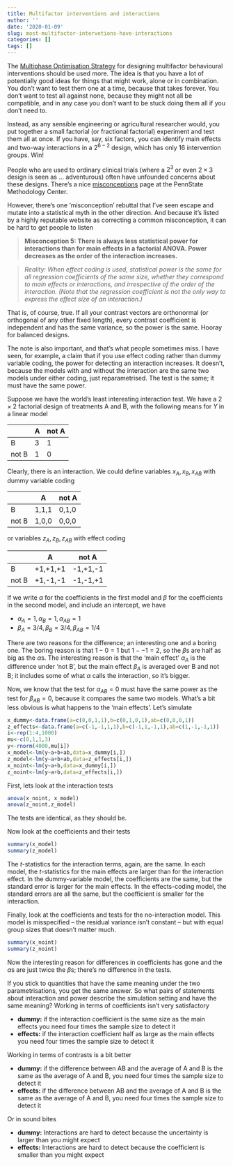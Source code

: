 ```yaml
---
title: Multifactor interventions and interactions
author: ''
date: '2020-01-09'
slug: most-multifactor-intervetions-have-interactions
categories: []
tags: []
---
```


The [Multiphase Optimisation Strategy](https://www.methodology.psu.edu/ra/most/) for designing multifactor behavioural interventions should be used more.  The idea is that you have a lot of potentially good ideas for things that might work, alone or in combination.  You don't want to test them one at a time, because that takes forever.  You don't want to test all against none, because they might not all be compatible, and in any case you don't want to be stuck doing them all if you don't need to.

Instead, as any sensible engineering or agricultural researcher would, you put together a small factorial (or fractional factorial) experiment and test them all at once.  If you have, say, six factors, you can identify main effects and two-way interactions in a $2^{6-2}$ design, which has only 16 intervention groups. Win!

People who are used to ordinary clinical trials (where a $2^3$ or even $2\times 3$ design is seen as ... adventurous) often have unfounded concerns about these designs. There's a nice [misconceptions](https://www.methodology.psu.edu/ra/most/femiscon/) page at the PennState Methodology Center.

However, there's one 'misconception' rebuttal that I've seen escape and mutate into a statistical myth in the other direction. And because it's listed by a highly reputable website as correcting a common misconception, it can be hard to get people to listen


> **Misconception 5: There is always less statistical power for interactions than for main effects in a factorial ANOVA. Power decreases as the order of the interaction increases.**

> *Reality: When effect coding is used, statistical power is the same for all regression coefficients of the same size, whether they correspond to main effects or interactions, and irrespective of the order of the interaction. (Note that the regression coefficient is not the only way to express the effect size of an interaction.)*

That is, of course, true. If all your contrast vectors are orthonormal (or orthogonal of any other fixed length), every contrast coefficient is independent and has the same variance, so the power is the same. Hooray for balanced designs.

The note is also important, and that's what people sometimes miss.  I have seen, for example, a claim that if you use effect coding rather than dummy variable coding, the power for detecting an interaction increases.  It doesn't, because the models with and without the interaction are the same two models under either coding, just reparametrised.  The test is the same; it must have the same power. 

Suppose we have the world's least interesting interaction test.  We have a $2\times 2$ factorial design of treatments A and B, with the following means for $Y$  in a linear model

|       	| A 	| not A 	|
|-------	|---	|-------	|
| B     	| 3 	| 1     	|
| not B 	| 1 	| 0     	|


Clearly, there is an interaction.  We could define variables $x_A, x_B, x_{AB}$ with dummy variable coding

|       	| A     	| not A 	|
|-------	|-------	|-------	|
| B     	| 1,1,1 	| 0,1,0 	|
| not B 	| 1,0,0 	| 0,0,0 	|

or variables $z_A, z_B, z_{AB}$ with effect coding

|       	| A       	| not A    	|
|-------	|---------	|----------	|
| B     	| +1,+1,+1   	| -1,+1,-1  	|
| not B 	| +1,-1,-1 	| -1,-1,+1 	|

If we write $\alpha$ for the coefficients in the first model and $\beta$ for the coefficients in the second model, and include an intercept, we have

- $\alpha_A=1, \alpha_B=1, \alpha_{AB}=1$
- $\beta_A=3/4, \beta_B=3/4, \beta_{AB}=1/4$

There are two reasons for the difference; an interesting one and a boring one.  The boring reason is that $1-0=1$ but $1--1=2$, so the $\beta$s are half as big as the $\alpha$s.  The interesting reason is that the 'main effect' $\alpha_A$ is the difference under 'not B', but the main effect $\beta_A$ is averaged over B and not B; it includes some of what $\alpha$ calls the interaction, so it's bigger. 

Now, we know that the test for $\alpha_{AB}=0$ must have the same power as the test for $\beta_{AB}=0$, because it compares the same two models. What's a bit less obvious is what happens to the 'main effects'. Let's simulate

```r
x_dummy<-data.frame(a=c(0,0,1,1),b=c(0,1,0,1),ab=c(0,0,0,1))
z_effects<-data.frame(a=c(-1,-1,1,1),b=c(-1,1,-1,1),ab=c(1,-1,-1,1))
i<-rep(1:4,1000)
mu<-c(0,1,1,3)
y<-rnorm(4000,mu[i])
x_model<-lm(y~a+b+ab,data=x_dummy[i,])
z_model<-lm(y~a+b+ab,data=z_effects[i,])
x_noint<-lm(y~a+b,data=x_dummy[i,])
z_noint<-lm(y~a+b,data=z_effects[i,])
```

First, lets look at the interaction tests

```r
anova(x_noint, x_model)
anova(z_noint,z_model)
```

The tests are identical, as they should be.  

Now look at the coefficients and their tests

```r
summary(x_model)
summary(z_model)
```

The $t$-statistics for the interaction terms, again, are the same. In each model, the $t$-statistics for the main effects are larger than for the interaction effect. In the dummy-variable model, the coefficients are the same, but the standard error is larger for the main effects. In the effects-coding model, the standard errors are all the same, but the coefficient is smaller for the interaction. 

Finally, look at the coefficients and tests for the no-interaction model.  This model is misspecified -- the residual variance isn't constant -- but with equal group sizes that doesn't matter much.

```r
summary(x_noint)
summary(z_noint)
```

Now the interesting reason for differences in coefficients has gone and the $\alpha$s are just twice the $\beta$s; there's no difference in the tests. 


If you stick to quantities that have the same meaning under the two parametrisations, you get the same answer.  So what pairs of statements about interaction and power describe the simulation setting and have the same meaning?
Working in terms of coefficients isn't very satisfactory

- **dummy:** if the interaction coefficient is the same size as the main effects you need four times the sample size to detect it
- **effects:** if the interaction coefficient half as large as the main effects you need four times the sample size to detect it

Working in terms of contrasts is a bit better

- **dummy:** if the difference between AB and the average of A and B is the same as the average of A and B, you need four times the sample size to detect it
- **effects:** if the difference between AB and the average of A and B is the same as the average of A and B, you need four times the sample size to detect it

Or in sound bites

- **dummy:** Interactions are hard to detect because the uncertainty is larger than you might expect
- **effects:** Interactions are hard to detect because the coefficient is smaller than you might expect

